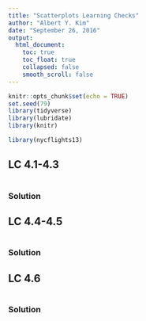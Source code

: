 ```yaml
---
title: "Scatterplots Learning Checks"
author: "Albert Y. Kim"
date: "September 26, 2016"
output:
  html_document:
    toc: true
    toc_float: true
    collapsed: false
    smooth_scroll: false
---
```


```r
knitr::opts_chunk$set(echo = TRUE)
set.seed(79)
library(tidyverse)
library(lubridate)
library(knitr)

library(nycflights13)
```



## LC 4.1-4.3

```r

```

### Solution




## LC 4.4-4.5

```r

```

### Solution




## LC 4.6

```r

```

### Solution




